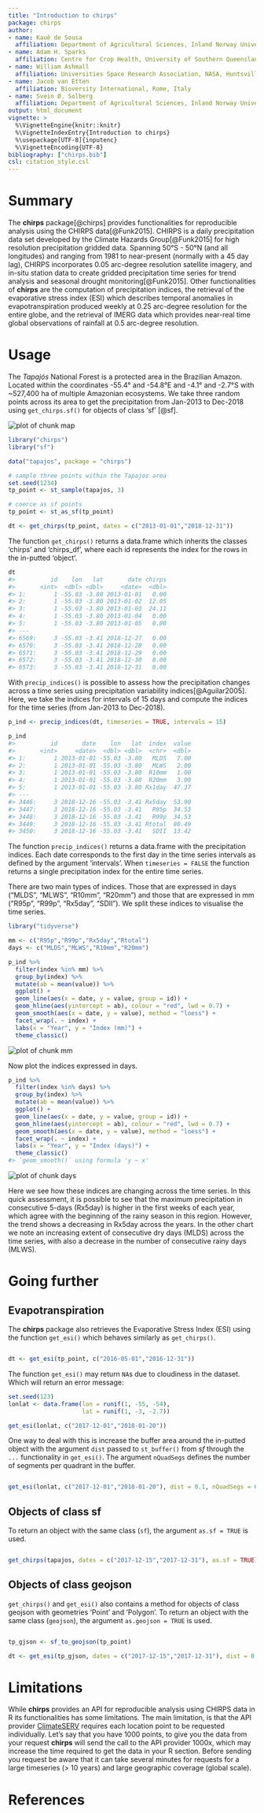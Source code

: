 ```yaml
---
title: "Introduction to chirps"
package: chirps
author:
- name: Kauê de Sousa
  affiliation: Department of Agricultural Sciences, Inland Norway University, Hamar, Norway; Bioversity International, Rome, Italy
- name: Adam H. Sparks 
  affiliation: Centre for Crop Health, University of Southern Queensland, Toowoomba, Australia
- name: William Ashmall 
  affiliation: Universities Space Research Association, NASA, Huntsville, USA
- name: Jacob van Etten 
  affiliation: Bioversity International, Rome, Italy
- name: Svein Ø. Solberg 
  affiliation: Department of Agricultural Sciences, Inland Norway University, Hamar, Norway
output: html_document
vignette: >
  %\VignetteEngine{knitr::knitr}
  %\VignetteIndexEntry{Introduction to chirps}
  %\usepackage[UTF-8]{inputenc}
  %\VignetteEncoding{UTF-8}
bibliography: ["chirps.bib"]
csl: citation_style.csl
---
```




# Summary

The **chirps** package[@chirps] provides functionalities for reproducible analysis using the CHIRPS data[@Funk2015]. CHIRPS is a daily precipitation data set developed by the Climate Hazards Group[@Funk2015] for high resolution precipitation gridded data. Spanning 50°S - 50°N (and all longitudes) and ranging from 1981 to near-present (normally with a 45 day lag), CHIRPS incorporates 0.05 arc-degree resolution satellite imagery, and in-situ station data to create gridded precipitation time series for trend analysis and seasonal drought monitoring[@Funk2015]. Other functionalities of **chirps** are the computation of precipitation indices, the retrieval of the evaporative stress index (ESI) which describes temporal anomalies in evapotranspiration produced weekly at 0.25 arc-degree resolution for the entire globe, and the retrieval of IMERG data which provides near-real time global observations of rainfall at 0.5 arc-degree resolution.

# Usage

The *Tapajós* National Forest is a protected area in the Brazilian Amazon. Located within the coordinates -55.4° and -54.8°E and -4.1° and -2.7°S with ~527,400 ha of multiple Amazonian ecosystems. We take three random points across its area to get the precipitation from Jan-2013 to Dec-2018 using `get_chirps.sf()` for objects of class 'sf' [@sf].

<img src="map.png" title="plot of chunk map" alt="plot of chunk map" style="display: block; margin: auto;" />





```r
library("chirps")
library("sf")

data("tapajos", package = "chirps")

# sample three points within the Tapajos area
set.seed(1234)
tp_point <- st_sample(tapajos, 3)

# coerce as sf points
tp_point <- st_as_sf(tp_point)

dt <- get_chirps(tp_point, dates = c("2013-01-01","2018-12-31"))
```


The function `get_chirps()` returns a data.frame which inherits the classes 'chirps' and 'chirps_df', where each id represents the index for the rows in the in-putted 'object'. 


```r
dt
#>          id    lon   lat       date chirps
#>       <int>  <dbl> <dbl>     <date>  <dbl>
#> 1:        1 -55.03 -3.80 2013-01-01   0.00
#> 2:        1 -55.03 -3.80 2013-01-02  12.05
#> 3:        1 -55.03 -3.80 2013-01-03  24.11
#> 4:        1 -55.03 -3.80 2013-01-04   0.00
#> 5:        1 -55.03 -3.80 2013-01-05   0.00
#> ---                                       
#> 6569:     3 -55.03 -3.41 2018-12-27   0.00
#> 6570:     3 -55.03 -3.41 2018-12-28   0.00
#> 6571:     3 -55.03 -3.41 2018-12-29   0.00
#> 6572:     3 -55.03 -3.41 2018-12-30   0.00
#> 6573:     3 -55.03 -3.41 2018-12-31   0.00
```

With `precip_indices()` is possible to assess how the precipitation changes across a time series using precipitation variability indices[@Aguilar2005]. Here, we take the indices for intervals of 15 days and compute the indices for the time series (from Jan-2013 to Dec-2018).


```r
p_ind <- precip_indices(dt, timeseries = TRUE, intervals = 15)

p_ind
#>          id       date    lon   lat  index  value
#>       <int>     <date>  <dbl> <dbl>  <chr>  <dbl>
#> 1:        1 2013-01-01 -55.03 -3.80   MLDS   7.00
#> 2:        1 2013-01-01 -55.03 -3.80   MLWS   2.00
#> 3:        1 2013-01-01 -55.03 -3.80  R10mm   1.00
#> 4:        1 2013-01-01 -55.03 -3.80  R20mm   3.00
#> 5:        1 2013-01-01 -55.03 -3.80 Rx1day  47.37
#> ---                                              
#> 3446:     3 2018-12-16 -55.03 -3.41 Rx5day  53.90
#> 3447:     3 2018-12-16 -55.03 -3.41   R95p  34.53
#> 3448:     3 2018-12-16 -55.03 -3.41   R99p  34.53
#> 3449:     3 2018-12-16 -55.03 -3.41 Rtotal  80.49
#> 3450:     3 2018-12-16 -55.03 -3.41   SDII  13.42
```

The function `precip_indices()` returns a data.frame with the precipitation indices. Each date corresponds to the first day in the time series intervals as defined by the argument 'intervals'. When `timeseries = FALSE` the function returns a single precipitation index for the entire time series.

There are two main types of indices. Those that are expressed in days ("MLDS", "MLWS", "R10mm", "R20mm") and those that are expressed in mm ("R95p", "R99p", "Rx5day", "SDII"). We split these indices to visualise the time series.



```r
library("tidyverse")

mm <- c("R95p","R99p","Rx5day","Rtotal")
days <- c("MLDS","MLWS","R10mm","R20mm")

p_ind %>% 
  filter(index %in% mm) %>% 
  group_by(index) %>% 
  mutate(ab = mean(value)) %>% 
  ggplot() +
  geom_line(aes(x = date, y = value, group = id)) + 
  geom_hline(aes(yintercept = ab), colour = "red", lwd = 0.7) +
  geom_smooth(aes(x = date, y = value), method = "loess") +
  facet_wrap(. ~ index) +
  labs(x = "Year", y = "Index (mm)") +
  theme_classic()
```

<img src="mm-1.png" title="plot of chunk mm" alt="plot of chunk mm" style="display: block; margin: auto;" />


Now plot the indices expressed in days.


```r
p_ind %>% 
  filter(index %in% days) %>% 
  group_by(index) %>% 
  mutate(ab = mean(value)) %>% 
  ggplot() +
  geom_line(aes(x = date, y = value, group = id)) + 
  geom_hline(aes(yintercept = ab), colour = "red", lwd = 0.7) + 
  geom_smooth(aes(x = date, y = value), method = "loess") +
  facet_wrap(. ~ index) +
  labs(x = "Year", y = "Index (days)") +
  theme_classic()
#> `geom_smooth()` using formula 'y ~ x'
```

<img src="days-1.png" title="plot of chunk days" alt="plot of chunk days" style="display: block; margin: auto;" />

Here we see how these indices are changing across the time series. In this quick assessment, it is possible to see that the maximum precipitation in consecutive 5-days (Rx5day) is higher in the first weeks of each year, which agree with the beginning of the rainy season in this region. However, the trend shows a decreasing in Rx5day across the years. In the other chart we note an increasing extent of consecutive dry days (MLDS) across the time series, with also a decrease in the number of consecutive rainy days (MLWS).  

# Going further

## Evapotranspiration 

The **chirps** package also retrieves the Evaporative Stress Index (ESI) using the function `get_esi()` which behaves similarly as `get_chirps()`. 


```r

dt <- get_esi(tp_point, c("2016-05-01","2016-12-31"))

```

The function `get_esi()` may return `NA`s due to cloudiness in the dataset. Which will return an error message:


```r
set.seed(123)
lonlat <- data.frame(lon = runif(1, -55, -54),
                     lat = runif(1, -3, -2.7))

get_esi(lonlat, c("2017-12-01","2018-01-20"))

```

One way to deal with this is increase the buffer area around the in-putted object with the argument `dist` passed to `st_buffer()` from *sf* through the `...` functionality in `get_esi()`. The argument `nQuadSegs` defines the number of segments per quadrant in the buffer.  


```r

get_esi(lonlat, c("2017-12-01","2018-01-20"), dist = 0.1, nQuadSegs = 6)

```

## Objects of class sf

To return an object with the same class (`sf`), the argument `as.sf = TRUE` is used.



```r

get_chirps(tapajos, dates = c("2017-12-15","2017-12-31"), as.sf = TRUE)

```
## Objects of class geojson

`get_chirps()` and `get_esi()` also contains a method for objects of class geojson with geometries 'Point' and 'Polygon'. To return an object with the same class (`geojson`), the argument `as.geojson = TRUE` is used.



```r

tp_gjson <- sf_to_geojson(tp_point)

dt <- get_esi(tp_gjson, dates = c("2017-12-15","2017-12-31"), dist = 0.1)

```

# Limitations

While **chirps** provides an API for reproducible analysis using CHIRPS data in R its functionalities has some limitations. The main limitation, is that the API provider [ClimateSERV](https://climateserv.servirglobal.net/) requires each location point to be requested individually. Let's say that you have 1000 points, to give you the data from your request **chirps** will send the call to the API provider 1000x, which may increase the time required to get the data in your R section. Before sending you request be aware that it can take several minutes for requests for a large timeseries (> 10 years) and large geographic coverage (global scale). 

# References




